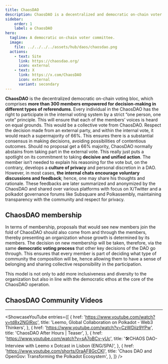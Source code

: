 ```yaml
---
title: ChaosDAO
description: ChaosDAO is a decentralized and democratic on-chain voter committee, consisting of over 300 members who are actively involved in the governance of Polkadot, Kusama, and various ecosystem projects.
sidebar:
    order: 1
    label: ✪ ChaosDAO
hero:
  tagline: A democratic on-chain voter committee.
  image: 
    file: ../../../../assets/hub/daos/chaosdao.png
  actions:
    - text: Site
      link: https://chaosdao.org/
      icon: external
    - text: X
      link: https://x.com/ChaosDAO
      icon: external
      variant: secondary
---
```



**ChaosDAO** is the decentralized democratic on-chain voting bloc, which comprises **more than 300 members empowered for decision-making in different types of referendums**. Every individual in the ChaosDAO has the right to participate in the internal voting system by a strict “one person, one vote” principle. This will ensure that each of the members’ voices is heard on equal grounds.
This would be a collective vote from ChaosDAO. Respect the decision made from an external party, and within the internal vote, it would reach a supermajority of 66%. This ensures there is a substantial consensus in making decisions, avoiding possibilities of contentious outcomes. Should no proposal get a 66% majority, ChaosDAO normally abstains from taking part in the external vote. This really just puts a spotlight on its commitment to taking **decisive and unified action**.
The member isn’t needed to explain his reasoning for the vote but, on the contrary, develops a **culture of privacy** and personal discretion in a DAO. However, in most cases, **the internal chats encourage voluntary discussions and feedback**; hence, one may share his thoughts and rationale.
These feedbacks are later summarized and anonymized by the ChaosDAO and shared over various platforms with focus on X/Twitter and a polkadot governance forums like Subsquare and Polkassembly, maintaining transparency with the community and respect for privacy.

## ChaosDAO membership
In terms of membership, proposals that would see new members join the fold of ChaosDAO should also come from and through the members, thereby presenting an organization whose growth is determined by its members. The decision on new membership will be taken, therefore, via the same **democratic voting process** that other key decisions of the DAO go through. This ensures that every member is part of deciding what type of community the composition will be, hence allowing them to have a sense of belonging and sharing collective responsibility in the participation.

This model is not only to add more inclusiveness and diversity to the organization but also in line with the democratic ethos at the core of the ChaosDAO operation.

## ChaosDAO Community Videos
------------
<ShowcaseYouTube
  entries={[
      {
      href: 'https://www.youtube.com/watch?v=td8x2NGlRxc',
      title: 'Leemo, Global Collaboration on Polkadot - Web3 Thinkers',
          },
              {
      href: 'https://www.youtube.com/watch?v=CzWDiiz9YPw',
      title: 'ChaosDAO After Hours | Teaser',
          },
              {
      href: 'https://www.youtube.com/watch?v=sA7oBCv-yUc',
      title: '🛠CHAOS DAO- Interview with Leemo x Dotcast in Lisbon (ENG/SPA)',
          },
    {
      href: 'https://www.youtube.com/shorts/0raAF8GcCKI',
      title: 'Chaos DAO and OpenGov: Transforming the Polkadot Ecosystem',
          },
  ]} />